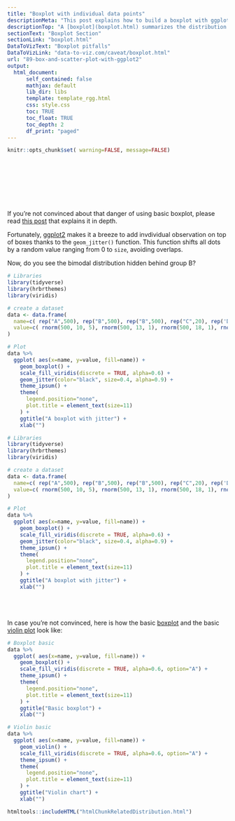 ```yaml
---
title: "Boxplot with individual data points"
descriptionMeta: "This post explains how to build a boxplot with ggplot2, adding individual data points with jitter on top of it."
descriptionTop: "A [boxplot](boxplot.html) summarizes the distribution of a continuous variable. it is often criticized for hiding the underlying distribution of each group. Thus, showing individual observation using jitter on top of boxes is a good practice. This post explains how to do so using [ggplot2](ggplot2-package.html)."
sectionText: "Boxplot Section"
sectionLink: "boxplot.html"
DataToVizText: "Boxplot pitfalls"
DataToVizLink: "data-to-viz.com/caveat/boxplot.html"
url: "89-box-and-scatter-plot-with-ggplot2"
output:
  html_document:
      self_contained: false    
      mathjax: default
      lib_dir: libs
      template: template_rgg.html
      css: style.css
      toc: TRUE
      toc_float: TRUE
      toc_depth: 2
      df_print: "paged"
---
```



```r
knitr::opts_chunk$set( warning=FALSE, message=FALSE)
```

<div class="container" style="padding-top: 100px">




<div class = "row">

<div class = "col-md-6  col-sm-12 align-self-center">

If you're not convinced about that danger of using basic boxplot, please read [this post](https://www.data-to-viz.com/caveat/boxplot.html) that explains it in depth.  

Fortunately, [ggplot2](ggplot2-package.html) makes it a breeze to add invdividual observation on top of boxes thanks to the `geom_jitter()` function. This function shifts all dots by a random value ranging from 0 to `size`, avoiding overlaps.

Now, do you see the bimodal distribution hidden behind group B?

</div>


<div class = "col-md-6  col-sm-12">

```r
# Libraries
library(tidyverse)
library(hrbrthemes)
library(viridis)

# create a dataset
data <- data.frame(
  name=c( rep("A",500), rep("B",500), rep("B",500), rep("C",20), rep('D', 100)  ),
  value=c( rnorm(500, 10, 5), rnorm(500, 13, 1), rnorm(500, 18, 1), rnorm(20, 25, 4), rnorm(100, 12, 1) )
)

# Plot
data %>%
  ggplot( aes(x=name, y=value, fill=name)) +
    geom_boxplot() +
    scale_fill_viridis(discrete = TRUE, alpha=0.6) +
    geom_jitter(color="black", size=0.4, alpha=0.9) +
    theme_ipsum() +
    theme(
      legend.position="none",
      plot.title = element_text(size=11)
    ) +
    ggtitle("A boxplot with jitter") +
    xlab("")
```
</div>
</div>



```r
# Libraries
library(tidyverse)
library(hrbrthemes)
library(viridis)

# create a dataset
data <- data.frame(
  name=c( rep("A",500), rep("B",500), rep("B",500), rep("C",20), rep('D', 100)  ),
  value=c( rnorm(500, 10, 5), rnorm(500, 13, 1), rnorm(500, 18, 1), rnorm(20, 25, 4), rnorm(100, 12, 1) )
)

# Plot
data %>%
  ggplot( aes(x=name, y=value, fill=name)) +
    geom_boxplot() +
    scale_fill_viridis(discrete = TRUE, alpha=0.6) +
    geom_jitter(color="black", size=0.4, alpha=0.9) +
    theme_ipsum() +
    theme(
      legend.position="none",
      plot.title = element_text(size=11)
    ) +
    ggtitle("A boxplot with jitter") +
    xlab("")
```


<br><br><br>
In case you're not convinced, here is how the basic [boxplot](boxplot.html) and the basic [violin plot](violin.html) look like:

```r
# Boxplot basic
data %>%
  ggplot( aes(x=name, y=value, fill=name)) +
    geom_boxplot() +
    scale_fill_viridis(discrete = TRUE, alpha=0.6, option="A") +
    theme_ipsum() +
    theme(
      legend.position="none",
      plot.title = element_text(size=11)
    ) +
    ggtitle("Basic boxplot") +
    xlab("")

# Violin basic
data %>%
  ggplot( aes(x=name, y=value, fill=name)) +
    geom_violin() +
    scale_fill_viridis(discrete = TRUE, alpha=0.6, option="A") +
    theme_ipsum() +
    theme(
      legend.position="none",
      plot.title = element_text(size=11)
    ) +
    ggtitle("Violin chart") +
    xlab("")
```




<!-- Close container -->
</div>




```r
htmltools::includeHTML("htmlChunkRelatedDistribution.html")
```
